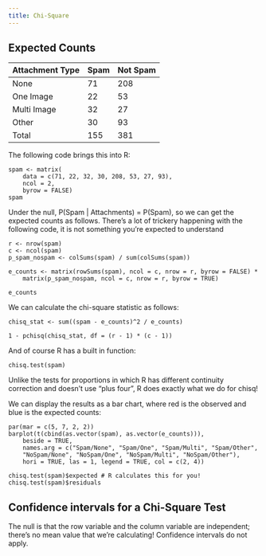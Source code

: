 ```yaml
---
title: Chi-Square
---
```


## Expected Counts

| Attachment Type | Spam | Not Spam |
|-----------------|------|----------|
| None            | 71   | 208 |
| One Image       | 22   | 53 |
| Multi Image     | 32   | 27 |
| Other           | 30   | 93 |
| Total           | 155  | 381 |

The following code brings this into R:

```webr-r
spam <- matrix(
    data = c(71, 22, 32, 30, 208, 53, 27, 93),
    ncol = 2,
    byrow = FALSE)
spam
```


Under the null, P(Spam | Attachments) = P(Spam), so we can get the expected counts as follows. There's a lot of trickery happening with the following code, it is not something you're expected to understand

```webr-r
r <- nrow(spam)
c <- ncol(spam)
p_spam_nospam <- colSums(spam) / sum(colSums(spam))

e_counts <- matrix(rowSums(spam), ncol = c, nrow = r, byrow = FALSE) * 
    matrix(p_spam_nospam, ncol = c, nrow = r, byrow = TRUE)

e_counts
```

We can calculate the chi-square statistic as follows:

```webr-r
chisq_stat <- sum((spam - e_counts)^2 / e_counts)

1 - pchisq(chisq_stat, df = (r - 1) * (c - 1))
```

And of course R has a built in function:

```webr-r
chisq.test(spam)
```

Unlike the tests for proportions in which R has different continuity correction and doesn't use "plus four", R does exactly what we do for chisq!

We can display the results as a bar chart, where red is the observed and blue is the expected counts:

```webr-r

par(mar = c(5, 7, 2, 2))
barplot(t(cbind(as.vector(spam), as.vector(e_counts))),
    beside = TRUE,
    names.arg = c("Spam/None", "Spam/One", "Spam/Multi", "Spam/Other",
    "NoSpam/None", "NoSpam/One", "NoSpam/Multi", "NoSpam/Other"),
    hori = TRUE, las = 1, legend = TRUE, col = c(2, 4))
```

```webr-r
chisq.test(spam)$expected # R calculates this for you!
chisq.test(spam)$residuals
```


## Confidence intervals for a Chi-Square Test

The null is that the row variable and the column variable are independent; there's no mean value that we're calculating! Confidence intervals do not apply.
